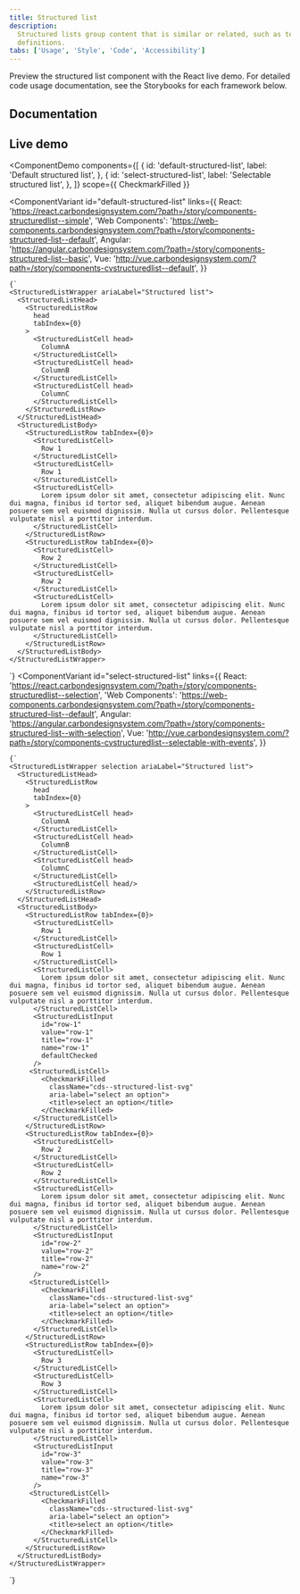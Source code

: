 ```yaml
---
title: Structured list
description:
  Structured lists group content that is similar or related, such as terms and
  definitions.
tabs: ['Usage', 'Style', 'Code', 'Accessibility']
---
```



<PageDescription>

Preview the structured list component with the React live demo. For detailed
code usage documentation, see the Storybooks for each framework below.

</PageDescription>

## Documentation

<Row className="resource-card-group">
<Column colLg={4} colMd={4} noGutterSm>
  <ResourceCard
    subTitle="React"
    href="https://react.carbondesignsystem.com/?path=/story/components-structuredlist--simple"
    >

<MdxIcon name="react" />

  </ResourceCard>
</Column>
<Column colLg={4} colMd={4} noGutterSm>
  <ResourceCard
      subTitle="Web Components"
      href="https://web-components.carbondesignsystem.com/?path=/story/components-structured-list--default"
      >

<MdxIcon name="webcomponents" />

  </ResourceCard>
</Column>
<Column colLg={4} colMd={4} noGutterSm>
  <ResourceCard
      subTitle="Angular (Community)"
      href="https://angular.carbondesignsystem.com/?path=/story/components-structured-list--basic"
      >

<MdxIcon name="angular" />

  </ResourceCard>
</Column>
<Column colLg={4} colMd={4} noGutterSm>
  <ResourceCard
      subTitle="Vue (Community)"
      href="http://vue.carbondesignsystem.com/?path=/story/components-cvstructuredlist--default"
      >

<MdxIcon name="vue" />

  </ResourceCard>
</Column>
</Row>

## Live demo

<ComponentDemo
  components={[
    {
      id: 'default-structured-list',
      label: 'Default structured list',
    },
    {
      id: 'select-structured-list',
      label: 'Selectable structured list',
    },
  ]}
  scope={{ CheckmarkFilled }}
>
  <ComponentVariant
    id="default-structured-list"
    links={{
      React:
        'https://react.carbondesignsystem.com/?path=/story/components-structuredlist--simple',
      'Web Components':
        'https://web-components.carbondesignsystem.com/?path=/story/components-structured-list--default',
      Angular:
        'https://angular.carbondesignsystem.com/?path=/story/components-structured-list--basic',
      Vue: 'http://vue.carbondesignsystem.com/?path=/story/components-cvstructuredlist--default',
    }}
  >
    {`
    <StructuredListWrapper ariaLabel="Structured list">
      <StructuredListHead>
        <StructuredListRow
          head
          tabIndex={0}
        >
          <StructuredListCell head>
            ColumnA
          </StructuredListCell>
          <StructuredListCell head>
            ColumnB
          </StructuredListCell>
          <StructuredListCell head>
            ColumnC
          </StructuredListCell>
        </StructuredListRow>
      </StructuredListHead>
      <StructuredListBody>
        <StructuredListRow tabIndex={0}>
          <StructuredListCell>
            Row 1
          </StructuredListCell>
          <StructuredListCell>
            Row 1
          </StructuredListCell>
          <StructuredListCell>
            Lorem ipsum dolor sit amet, consectetur adipiscing elit. Nunc dui magna, finibus id tortor sed, aliquet bibendum augue. Aenean posuere sem vel euismod dignissim. Nulla ut cursus dolor. Pellentesque vulputate nisl a porttitor interdum.
          </StructuredListCell>
        </StructuredListRow>
        <StructuredListRow tabIndex={0}>
          <StructuredListCell>
            Row 2
          </StructuredListCell>
          <StructuredListCell>
            Row 2
          </StructuredListCell>
          <StructuredListCell>
            Lorem ipsum dolor sit amet, consectetur adipiscing elit. Nunc dui magna, finibus id tortor sed, aliquet bibendum augue. Aenean posuere sem vel euismod dignissim. Nulla ut cursus dolor. Pellentesque vulputate nisl a porttitor interdum.
          </StructuredListCell>
        </StructuredListRow>
      </StructuredListBody>
    </StructuredListWrapper>
  `}
  </ComponentVariant>
  <ComponentVariant
    id="select-structured-list"
    links={{
      React:
        'https://react.carbondesignsystem.com/?path=/story/components-structuredlist--selection',
      'Web Components':
        'https://web-components.carbondesignsystem.com/?path=/story/components-structured-list--default',
      Angular:
        'https://angular.carbondesignsystem.com/?path=/story/components-structured-list--with-selection',
      Vue: 'http://vue.carbondesignsystem.com/?path=/story/components-cvstructuredlist--selectable-with-events',
    }}
  >
    {`
    <StructuredListWrapper selection ariaLabel="Structured list">
      <StructuredListHead>
        <StructuredListRow
          head
          tabIndex={0}
        >
          <StructuredListCell head>
            ColumnA
          </StructuredListCell>
          <StructuredListCell head>
            ColumnB
          </StructuredListCell>
          <StructuredListCell head>
            ColumnC
          </StructuredListCell>
          <StructuredListCell head/>
        </StructuredListRow>
      </StructuredListHead>
      <StructuredListBody>
        <StructuredListRow tabIndex={0}>
          <StructuredListCell>
            Row 1
          </StructuredListCell>
          <StructuredListCell>
            Row 1
          </StructuredListCell>
          <StructuredListCell>
            Lorem ipsum dolor sit amet, consectetur adipiscing elit. Nunc dui magna, finibus id tortor sed, aliquet bibendum augue. Aenean posuere sem vel euismod dignissim. Nulla ut cursus dolor. Pellentesque vulputate nisl a porttitor interdum.
          </StructuredListCell>
          <StructuredListInput
            id="row-1"
            value="row-1"
            title="row-1"
            name="row-1"
            defaultChecked
          />
         <StructuredListCell>
            <CheckmarkFilled
              className="cds--structured-list-svg"
              aria-label="select an option">
              <title>select an option</title>
            </CheckmarkFilled>
          </StructuredListCell>
        </StructuredListRow>
        <StructuredListRow tabIndex={0}>
          <StructuredListCell>
            Row 2
          </StructuredListCell>
          <StructuredListCell>
            Row 2
          </StructuredListCell>
          <StructuredListCell>
            Lorem ipsum dolor sit amet, consectetur adipiscing elit. Nunc dui magna, finibus id tortor sed, aliquet bibendum augue. Aenean posuere sem vel euismod dignissim. Nulla ut cursus dolor. Pellentesque vulputate nisl a porttitor interdum.
          </StructuredListCell>
          <StructuredListInput
            id="row-2"
            value="row-2"
            title="row-2"
            name="row-2"
          />
         <StructuredListCell>
            <CheckmarkFilled
              className="cds--structured-list-svg"
              aria-label="select an option">
              <title>select an option</title>
            </CheckmarkFilled>
          </StructuredListCell>
        </StructuredListRow>
        <StructuredListRow tabIndex={0}>
          <StructuredListCell>
            Row 3
          </StructuredListCell>
          <StructuredListCell>
            Row 3
          </StructuredListCell>
          <StructuredListCell>
            Lorem ipsum dolor sit amet, consectetur adipiscing elit. Nunc dui magna, finibus id tortor sed, aliquet bibendum augue. Aenean posuere sem vel euismod dignissim. Nulla ut cursus dolor. Pellentesque vulputate nisl a porttitor interdum.
          </StructuredListCell>
          <StructuredListInput
            id="row-3"
            value="row-3"
            title="row-3"
            name="row-3"
          />
         <StructuredListCell>
            <CheckmarkFilled
              className="cds--structured-list-svg"
              aria-label="select an option">
              <title>select an option</title>
            </CheckmarkFilled>
          </StructuredListCell>
        </StructuredListRow>
      </StructuredListBody>
    </StructuredListWrapper>
  `}
  </ComponentVariant>
</ComponentDemo>
